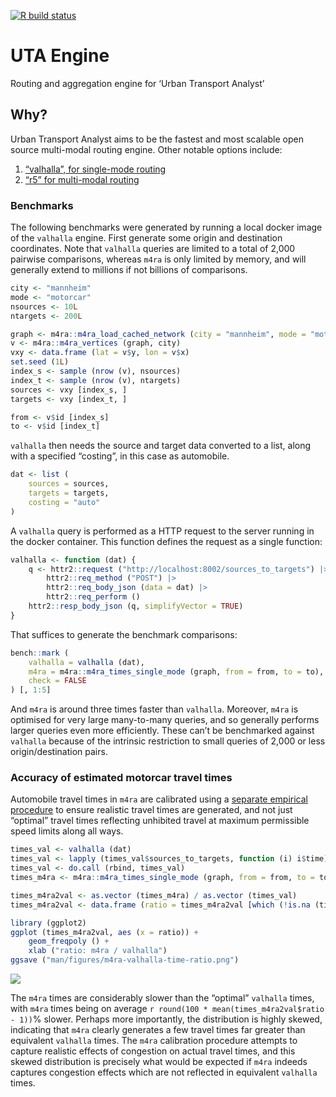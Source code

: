 [![R build status](https://github.com/UrbanAnalyst/uta-engine/workflows/R-CMD-check/badge.svg)](https://github.com/UrbanAnalyst/uta-engine/actions?query=workflow%3AR-CMD-check)

# UTA Engine

Routing and aggregation engine for 'Urban Transport Analyst'

## Why?

Urban Transport Analyst aims to be the fastest and most scalable open source
multi-modal routing engine. Other notable options include:

1. ["valhalla", for single-mode routing](https://github.com/valhalla/valhalla)
2. ["r5" for multi-modal routing](https://github.com/conveyal/r5)

### Benchmarks

The following benchmarks were generated by running a local docker image of the
`valhalla` engine. First generate some origin and destination coordinates. Note
that `valhalla` queries are limited to a total of 2,000 pairwise comparisons,
whereas `m4ra` is only limited by memory, and will generally extend to millions
if not billions of comparisons.

```r
city <- "mannheim"
mode <- "motorcar"
nsources <- 10L
ntargets <- 200L

graph <- m4ra::m4ra_load_cached_network (city = "mannheim", mode = "motorcar", contracted = TRUE)
v <- m4ra::m4ra_vertices (graph, city)
vxy <- data.frame (lat = v$y, lon = v$x)
set.seed (1L)
index_s <- sample (nrow (v), nsources)
index_t <- sample (nrow (v), ntargets)
sources <- vxy [index_s, ]
targets <- vxy [index_t, ]

from <- v$id [index_s]
to <- v$id [index_t]
```

`valhalla` then needs the source and target data converted to a list, along
with a specified "costing", in this case as automobile.

```r
dat <- list (
    sources = sources,
    targets = targets,
    costing = "auto"
)
```

A `valhalla` query is performed as a HTTP request to the server running in the
docker container. This function defines the request as a single function:

```r
valhalla <- function (dat) {
    q <- httr2::request ("http://localhost:8002/sources_to_targets") |>
        httr2::req_method ("POST") |>
        httr2::req_body_json (data = dat) |>
        httr2::req_perform ()
    httr2::resp_body_json (q, simplifyVector = TRUE)
}
```

That suffices to generate the benchmark comparisons:

```r
bench::mark (
    valhalla = valhalla (dat),
    m4ra = m4ra::m4ra_times_single_mode (graph, from = from, to = to),
    check = FALSE
) [, 1:5]
```

And `m4ra` is around three times faster than `valhalla`. Moreover, `m4ra` is
optimised for very large many-to-many queries, and so generally performs larger
queries even more efficiently. These can't be benchmarked against `valhalla`
because of the intrinsic restriction to small queries of 2,000 or less
origin/destination pairs.


### Accuracy of estimated motorcar travel times

Automobile travel times in `m4ra` are calibrated using a [separate empirical
procedure](https://github.com/UrbanAnalyst/ttcalib) to ensure realistic travel
times are generated, and not just "optimal" travel times reflecting unhibited
travel at maximum permissible speed limits along all ways.

```r
times_val <- valhalla (dat)
times_val <- lapply (times_val$sources_to_targets, function (i) i$time)
times_val <- do.call (rbind, times_val)
times_m4ra <- m4ra::m4ra_times_single_mode (graph, from = from, to = to)

times_m4ra2val <- as.vector (times_m4ra) / as.vector (times_val)
times_m4ra2val <- data.frame (ratio = times_m4ra2val [which (!is.na (times_m4ra2val))])
```
```r
library (ggplot2)
ggplot (times_m4ra2val, aes (x = ratio)) +
    geom_freqpoly () +
    xlab ("ratio: m4ra / valhalla")
ggsave ("man/figures/m4ra-valhalla-time-ratio.png")
```

![](man/figures/m4ra-valhalla-time-ratio.png)

The `m4ra` times are considerably slower than the "optimal" `valhalla` times,
with `m4ra` times being on average `r round(100 * mean(times_m4ra2val$ratio -
1))`% slower. Perhaps more importantly, the distribution is highly skewed,
indicating that `m4ra` clearly generates a few travel times far greater than
equivalent `valhalla` times. The `m4ra` calibration procedure attempts to
capture realistic effects of congestion on actual travel times, and this skewed
distribution is precisely what would be expected if `m4ra` indeeds captures
congestion effects which are not reflected in equivalent `valhalla` times.
